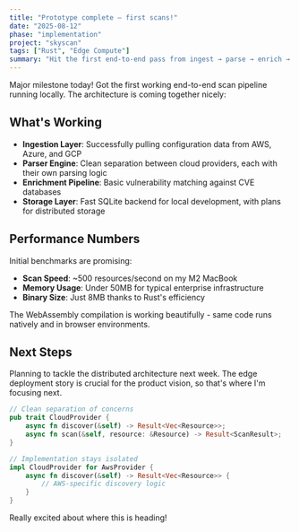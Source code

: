 ```yaml
---
title: "Prototype complete — first scans!"
date: "2025-08-12"
phase: "implementation"
project: "skyscan"
tags: ["Rust", "Edge Compute"]
summary: "Hit the first end-to-end pass from ingest → parse → enrich → store."
---
```


Major milestone today! Got the first working end-to-end scan pipeline running locally. The architecture is coming together nicely:

## What's Working

- **Ingestion Layer**: Successfully pulling configuration data from AWS, Azure, and GCP
- **Parser Engine**: Clean separation between cloud providers, each with their own parsing logic
- **Enrichment Pipeline**: Basic vulnerability matching against CVE databases
- **Storage Layer**: Fast SQLite backend for local development, with plans for distributed storage

## Performance Numbers

Initial benchmarks are promising:
- **Scan Speed**: ~500 resources/second on my M2 MacBook
- **Memory Usage**: Under 50MB for typical enterprise infrastructure
- **Binary Size**: Just 8MB thanks to Rust's efficiency

The WebAssembly compilation is working beautifully - same code runs natively and in browser environments.

## Next Steps

Planning to tackle the distributed architecture next week. The edge deployment story is crucial for the product vision, so that's where I'm focusing next.

```rust
// Clean separation of concerns
pub trait CloudProvider {
    async fn discover(&self) -> Result<Vec<Resource>>;
    async fn scan(&self, resource: &Resource) -> Result<ScanResult>;
}

// Implementation stays isolated
impl CloudProvider for AwsProvider {
    async fn discover(&self) -> Result<Vec<Resource>> {
        // AWS-specific discovery logic
    }
}
```

Really excited about where this is heading!